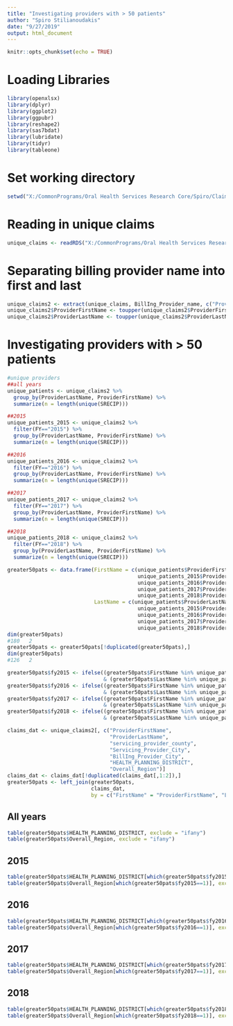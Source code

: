 ```yaml
---
title: "Investigating providers with > 50 patients"
author: "Spiro Stilianoudakis"
date: "9/27/2019"
output: html_document
---
```


```r
knitr::opts_chunk$set(echo = TRUE)
```

# Loading Libraries

```r
library(openxlsx)
library(dplyr)
library(ggplot2)
library(ggpubr)
library(reshape2)
library(sas7bdat)
library(lubridate)
library(tidyr)
library(tableone)
```

# Set working directory

```r
setwd("X:/CommonPrograms/Oral Health Services Research Core/Spiro/Claims_Project/data")
```

# Reading in unique claims

```r
unique_claims <- readRDS("X:/CommonPrograms/Oral Health Services Research Core/Spiro/Claims_Project/data/unique_claims.rds")
```

# Separating billing provider name into first and last

```r
unique_claims2 <- extract(unique_claims, BillIng_Provider_name, c("ProviderLastName", "ProviderFirstName"), "([^ ]+) (.*)")
unique_claims2$ProviderFirstName <- toupper(unique_claims2$ProviderFirstName)
unique_claims2$ProviderLastName <- toupper(unique_claims2$ProviderLastName)

```

# Investigating providers with > 50 patients

```r
#unique providers
##all years
unique_patients <- unique_claims2 %>%
  group_by(ProviderLastName, ProviderFirstName) %>%
  summarize(n = length(unique(SRECIP)))

##2015
unique_patients_2015 <- unique_claims2 %>%
  filter(FY=="2015") %>%
  group_by(ProviderLastName, ProviderFirstName) %>%
  summarize(n = length(unique(SRECIP)))

##2016
unique_patients_2016 <- unique_claims2 %>%
  filter(FY=="2016") %>%
  group_by(ProviderLastName, ProviderFirstName) %>%
  summarize(n = length(unique(SRECIP)))

##2017
unique_patients_2017 <- unique_claims2 %>%
  filter(FY=="2017") %>%
  group_by(ProviderLastName, ProviderFirstName) %>%
  summarize(n = length(unique(SRECIP)))

##2018
unique_patients_2018 <- unique_claims2 %>%
  filter(FY=="2018") %>%
  group_by(ProviderLastName, ProviderFirstName) %>%
  summarize(n = length(unique(SRECIP)))

greater50pats <- data.frame(FirstName = c(unique_patients$ProviderFirstName[which(unique_patients$n>50)], 
                                          unique_patients_2015$ProviderFirstName[which(unique_patients_2015$n>50)],
                                          unique_patients_2016$ProviderFirstName[which(unique_patients_2016$n>50)],
                                          unique_patients_2017$ProviderFirstName[which(unique_patients_2017$n>50)], 
                                          unique_patients_2018$ProviderFirstName[which(unique_patients_2018$n>50)]),
                            LastName = c(unique_patients$ProviderLastName[which(unique_patients$n>50)], 
                                          unique_patients_2015$ProviderLastName[which(unique_patients_2015$n>50)],
                                          unique_patients_2016$ProviderLastName[which(unique_patients_2016$n>50)],
                                          unique_patients_2017$ProviderLastName[which(unique_patients_2017$n>50)], 
                                          unique_patients_2018$ProviderLastName[which(unique_patients_2018$n>50)]))
dim(greater50pats)
#180   2
greater50pats <- greater50pats[!duplicated(greater50pats),]
dim(greater50pats)
#126   2

greater50pats$fy2015 <- ifelse((greater50pats$FirstName %in% unique_patients_2015$ProviderFirstName[which(unique_patients_2015$n>50)]) 
                               & (greater50pats$LastName %in% unique_patients_2015$ProviderLastName[which(unique_patients_2015$n>50)]), 1, 0)
greater50pats$fy2016 <- ifelse((greater50pats$FirstName %in% unique_patients_2016$ProviderFirstName[which(unique_patients_2016$n>50)]) 
                               & (greater50pats$LastName %in% unique_patients_2016$ProviderLastName[which(unique_patients_2016$n>50)]), 1, 0)
greater50pats$fy2017 <- ifelse((greater50pats$FirstName %in% unique_patients_2017$ProviderFirstName[which(unique_patients_2017$n>50)]) 
                               & (greater50pats$LastName %in% unique_patients_2017$ProviderLastName[which(unique_patients_2017$n>50)]), 1, 0)
greater50pats$fy2018 <- ifelse((greater50pats$FirstName %in% unique_patients_2018$ProviderFirstName[which(unique_patients_2018$n>50)]) 
                               & (greater50pats$LastName %in% unique_patients_2018$ProviderLastName[which(unique_patients_2018$n>50)]), 1, 0)

claims_dat <- unique_claims2[, c("ProviderFirstName", 
                                 "ProviderLastName", 
                                 "servicing_provider_county", 
                                 "Servicing_Provider_City",
                                 "BillIng_Provider_City", 
                                 "HEALTH_PLANNING_DISTRICT", 
                                 "Overall_Region")]
claims_dat <- claims_dat[!duplicated(claims_dat[,1:2]),]
greater50pats <- left_join(greater50pats, 
                           claims_dat, 
                           by = c("FirstName" = "ProviderFirstName", "LastName" = "ProviderLastName"))
```

## All years

```r
table(greater50pats$HEALTH_PLANNING_DISTRICT, exclude = "ifany")
table(greater50pats$Overall_Region, exclude = "ifany")
```

## 2015 

```r
table(greater50pats$HEALTH_PLANNING_DISTRICT[which(greater50pats$fy2015==1)], exclude = "ifany")
table(greater50pats$Overall_Region[which(greater50pats$fy2015==1)], exclude = "ifany")
```

## 2016 

```r
table(greater50pats$HEALTH_PLANNING_DISTRICT[which(greater50pats$fy2016==1)], exclude = "ifany")
table(greater50pats$Overall_Region[which(greater50pats$fy2016==1)], exclude = "ifany")
```

## 2017 

```r
table(greater50pats$HEALTH_PLANNING_DISTRICT[which(greater50pats$fy2017==1)], exclude = "ifany")
table(greater50pats$Overall_Region[which(greater50pats$fy2017==1)], exclude = "ifany")
```

## 2018 

```r
table(greater50pats$HEALTH_PLANNING_DISTRICT[which(greater50pats$fy2018==1)], exclude = "ifany")
table(greater50pats$Overall_Region[which(greater50pats$fy2018==1)], exclude = "ifany")
```
